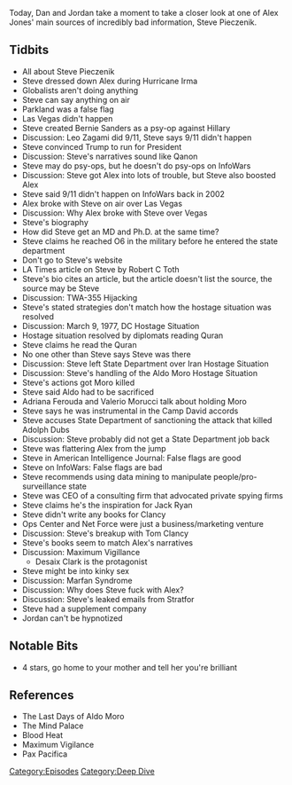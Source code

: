{{DEFAULTSORT:
    #_EPISODE_0340:All About Steve
}}{{Episode
    | title           = All About Steve
    | caption         = Listen to this episode on [https://knowledgefight.libsyn.com/knowledge-fight-all-about-steve Libsyn] [https://open.spotify.com/episode/5p5qEXLjTsC1cwaeeuStAm Spotify], Read the [[Transcript/340: All About Steve|Unofficial Transcript]]
    | episodeNumber   = 340
    | length          = 01:59:11
    | airDate         = September 6, 2019
    | episodeType     = [[:Category:Deep Dive|Deep Dive]]
    | appearance      = [[Steve Pieczenik]], [[Leo Zagami]], [[Robert C Toth]], [[Aldo Moro]], [[Adriana Ferouda]], [[Valerio Morucci]], [[Adolph Dubs]], [[Tom Clancy]]
    | previousEpisode = [[339: March 29-April 1, 2013]]
    | nextEpisode     = [[341: September 5, 2019]]
}}

{{Stub}}

Today, Dan and Jordan take a moment to take a closer look at one of Alex Jones' main sources of incredibly bad information, Steve Pieczenik.

==Tidbits==

*All about Steve Pieczenik
*Steve dressed down Alex during Hurricane Irma
*Globalists aren't doing anything
*Steve can say anything on air
*Parkland was a false flag
*Las Vegas didn't happen
*Steve created Bernie Sanders as a psy-op against Hillary
*Discussion: Leo Zagami did 9/11, Steve says 9/11 didn't happen
*Steve convinced Trump to run for President
*Discussion: Steve's narratives sound like Qanon
*Steve may do psy-ops, but he doesn't do psy-ops on InfoWars
*Discussion: Steve got Alex into lots of trouble, but Steve also boosted Alex
*Steve said 9/11 didn't happen on InfoWars back in 2002
*Alex broke with Steve on air over Las Vegas
*Discussion: Why Alex broke with Steve over Vegas
*Steve's biography
*How did Steve get an MD and Ph.D. at the same time?
*Steve claims he reached O6 in the military before he entered the state department
*Don't go to Steve's website
*LA Times article on Steve by Robert C Toth
*Steve's bio cites an article, but the article doesn't list the source, the source may be Steve
*Discussion: TWA-355 Hijacking
*Steve's stated strategies don't match how the hostage situation was resolved
*Discussion: March 9, 1977, DC Hostage Situation
*Hostage situation resolved by diplomats reading Quran
*Steve claims he read the Quran
*No one other than Steve says Steve was there
*Discussion: Steve left State Department over Iran Hostage Situation
*Discussion: Steve's handling of the Aldo Moro Hostage Situation
*Steve's actions got Moro killed
*Steve said Aldo had to be sacrificed
*Adriana Ferouda and Valerio Morucci talk about holding Moro
*Steve says he was instrumental in the Camp David accords
*Steve accuses State Department of sanctioning the attack that killed Adolph Dubs
*Discussion: Steve probably did not get a State Department job back
*Steve was flattering Alex from the jump
*Steve in American Intelligence Journal: False flags are good
*Steve on InfoWars: False flags are bad
*Steve recommends using data mining to manipulate people/pro-surveillance state
*Steve was CEO of a consulting firm that advocated private spying firms
*Steve claims he's the inspiration for Jack Ryan
*Steve didn't write any books for Clancy
*Ops Center and Net Force were just a business/marketing venture
*Discussion: Steve's breakup with Tom Clancy
*Steve's books seem to match Alex's narratives
*Discussion: Maximum Vigillance
**Desaix Clark is the protagonist
*Steve might be into kinky sex
*Discussion: Marfan Syndrome
*Discussion: Why does Steve fuck with Alex?
*Discussion: Steve's leaked emails from Stratfor
*Steve had a supplement company
*Jordan can't be hypnotized

==Notable Bits==

*4 stars, go home to your mother and tell her you're brilliant

==References==

*The Last Days of Aldo Moro
*The Mind Palace
*Blood Heat
*Maximum Vigilance
*Pax Pacifica

[[Category:Episodes]]
[[Category:Deep Dive]]
